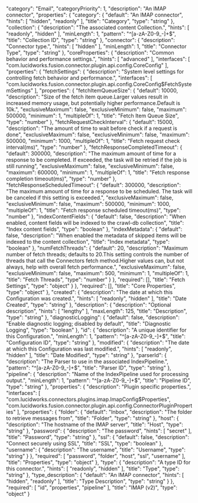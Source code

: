   "category": "Email",
  "categoryPriority": 1,
  "description": "An IMAP connector",
  "properties": {
    "category": {
      "default": "An IMAP connector",
      "hints": [
        "hidden",
        "readonly"
      ],
      "title": "Category",
      "type": "string"
    },
    "collection": {
      "description": "The associated content Collection.",
      "hints": [
        "readonly",
        "hidden"
      ],
      "minLength": 1,
      "pattern": "^[a-zA-Z0-9_-]+$",
      "title": "Collection ID",
      "type": "string"
    },
    "connector": {
      "description": "Connector type.",
      "hints": [
        "hidden"
      ],
      "minLength": 1,
      "title": "Connector Type",
      "type": "string"
    },
    "coreProperties": {
      "description": "Common behavior and performance settings.",
      "hints": [
        "advanced"
      ],
      "interfaces": [
        "com.lucidworks.fusion.connector.plugin.api.config.CoreConfig"
      ],
      "properties": {
        "fetchSettings": {
          "description": "System level settings for controlling fetch behavior and performance.",
          "interfaces": [
            "com.lucidworks.fusion.connector.plugin.api.config.CoreConfig$FetchSystemSettings"
          ],
          "properties": {
            "fetchItemQueueSize": {
              "default": 10000,
              "description": "Size of the fetch item queue.Larger values result in increased memory usage, but potentially higher performance.Default is 10k.",
              "exclusiveMaximum": false,
              "exclusiveMinimum": false,
              "maximum": 500000,
              "minimum": 1,
              "multipleOf": 1,
              "title": "Fetch Item Queue Size",
              "type": "number"
            },
            "fetchRequestCheckInterval": {
              "default": 15000,
              "description": "The amount of time to wait before check if a request is done",
              "exclusiveMaximum": false,
              "exclusiveMinimum": false,
              "maximum": 500000,
              "minimum": 1000,
              "multipleOf": 1,
              "title": "Fetch request check interval(ms)",
              "type": "number"
            },
            "fetchResponseCompletedTimeout": {
              "default": 300000,
              "description": "The maximum amount of time for a response to be completed. If exceeded, the task will be retried if the job is still running",
              "exclusiveMaximum": false,
              "exclusiveMinimum": false,
              "maximum": 600000,
              "minimum": 1,
              "multipleOf": 1,
              "title": "Fetch response completion timeout(ms)",
              "type": "number"
            },
            "fetchResponseScheduledTimeout": {
              "default": 300000,
              "description": "The maximum amount of time for a response to be scheduled. The task will be canceled if this setting is exceeded.",
              "exclusiveMaximum": false,
              "exclusiveMinimum": false,
              "maximum": 500000,
              "minimum": 1000,
              "multipleOf": 1,
              "title": "Fetch response scheduled timeout(ms)",
              "type": "number"
            },
            "indexContentFields": {
              "default": false,
              "description": "When enabled, content fields will be indexed to the crawl-db collection",
              "title": "Index content fields",
              "type": "boolean"
            },
            "indexMetadata": {
              "default": false,
              "description": "When enabled the metadata of skipped items will be indexed to the content collection",
              "title": "Index metadata",
              "type": "boolean"
            },
            "numFetchThreads": {
              "default": 20,
              "description": "Maximum number of fetch threads; defaults to 20.This setting controls the number of threads that call the Connectors fetch method.Higher values can, but not always, help with overall fetch performance.",
              "exclusiveMaximum": false,
              "exclusiveMinimum": false,
              "maximum": 500,
              "minimum": 1,
              "multipleOf": 1,
              "title": "Fetch Threads",
              "type": "number"
            }
          },
          "required": [],
          "title": "Fetch Settings",
          "type": "object"
        }
      },
      "required": [],
      "title": "Core Properties",
      "type": "object"
    },
    "created": {
      "description": "The date at which this Configuration was created.",
      "hints": [
        "readonly",
        "hidden"
      ],
      "title": "Date Created",
      "type": "string"
    },
    "description": {
      "description": "Optional description",
      "hints": [
        "lengthy"
      ],
      "maxLength": 125,
      "title": "Description",
      "type": "string"
    },
    "diagnosticLogging": {
      "default": false,
      "description": "Enable diagnostic logging; disabled by default",
      "title": "Diagnostic Logging",
      "type": "boolean"
    },
    "id": {
      "description": "A unique identifier for this Configuration.",
      "minLength": 1,
      "pattern": "^[a-zA-Z0-9_-]+$",
      "title": "Configuration ID",
      "type": "string"
    },
    "modified": {
      "description": "The date at which this Configuration was last modified.",
      "hints": [
        "readonly",
        "hidden"
      ],
      "title": "Date Modified",
      "type": "string"
    },
    "parserId": {
      "description": "The Parser to use in the associated IndexPipeline.",
      "pattern": "^[a-zA-Z0-9_-]+$",
      "title": "Parser ID",
      "type": "string"
    },
    "pipeline": {
      "description": "Name of the IndexPipeline used for processing output.",
      "minLength": 1,
      "pattern": "^[a-zA-Z0-9_-]+$",
      "title": "Pipeline ID",
      "type": "string"
    },
    "properties": {
      "description": "Plugin specific properties.",
      "interfaces": [
        "com.lucidworks.connectors.plugins.imap.ImapConfig$Properties",
        "com.lucidworks.fusion.connector.plugin.api.config.ConnectorPluginProperties"
      ],
      "properties": {
        "folder": {
          "default": "Inbox",
          "description": "The folder to retrieve messages from",
          "title": "Folder",
          "type": "string"
        },
        "host": {
          "description": "The hostname of the IMAP server",
          "title": "Host",
          "type": "string"
        },
        "password": {
          "description": "The password",
          "hints": [
            "secret"
          ],
          "title": "Password",
          "type": "string"
        },
        "ssl": {
          "default": false,
          "description": "Connect securely using SSL",
          "title": "SSL",
          "type": "boolean"
        },
        "username": {
          "description": "The username",
          "title": "Username",
          "type": "string"
        }
      },
      "required": [
        "password",
        "folder",
        "host",
        "ssl",
        "username"
      ],
      "title": "Properties",
      "type": "object"
    },
    "type": {
      "description": "A type ID for this connector.",
      "hints": [
        "readonly",
        "hidden"
      ],
      "title": "Type",
      "type": "string"
    },
    "type_description": {
      "default": "An IMAP connector",
      "hints": [
        "hidden",
        "readonly"
      ],
      "title": "Type Description",
      "type": "string"
    }
  },
  "required": [
    "id",
    "properties",
    "pipeline"
  ],
  "title": "IMAP (v2)",
  "type": "object"
}
